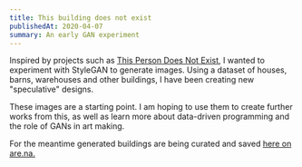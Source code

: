 ```yaml
---
title: This building does not exist
publishedAt: 2020-04-07
summary: An early GAN experiment
---
```


Inspired by projects such as [This Person Does Not Exist](https://thispersondoesnotexist.com/), I wanted to experiment with StyleGAN to generate images. Using a dataset of houses, barns, warehouses and other buildings, I have been creating new "speculative" designs.

These images are a starting point. I am hoping to use them to create further works from this, as well as learn more about data-driven programming and the role of GANs in art making.

For the meantime generated buildings are being curated and saved [here on are.na.](https://www.are.na/tom-y/this-building-does-not-exist)
